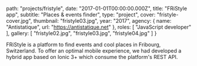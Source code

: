 
  path: "projects/fristyle",
  date: "2017-01-01T00:00:00.000Z",
  title: "FRiStyle app",
  subtitle: "Places & events finder",
  type: "project",
  cover: "fristyle-cover.jpg",
  thumbnail: "fristyle03.jpg",
  year: "2017",
  agency: {
    name: "Antistatique",
    url: "https://antistatique.net"
  },
  roles: [
    "JavaScript developer"
  ],
  gallery: [
    "fristyle02.jpg",
    "fristyle03.jpg",
    "fristyle04.jpg"
  ]
}

FRiStyle is a platform to find events and cool places in Fribourg, Switzerland. To offer an optimal mobile experience, we had developed a hybrid app based on Ionic 3+ which consume the platform's REST API.
